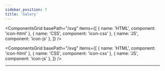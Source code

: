 ```yaml
---
sidebar_position: 7
title: 'Galery'
---
```


<ComponentsGrid
  basePath="/svg"
  items={[
    { name: 'HTML', component: 'icon-html' },
    { name: 'CSS', component: 'icon-css' },
    { name: 'JS', component: 'icon-js' },
  ]}
/>

<ComponentsGrid
  basePath="/svg"
  items={[
    { name: 'HTML', component: 'icon-html' },
    { name: 'CSS', component: 'icon-css' },
    { name: 'JS', component: 'icon-js' },
  ]}
/>

<hr />

